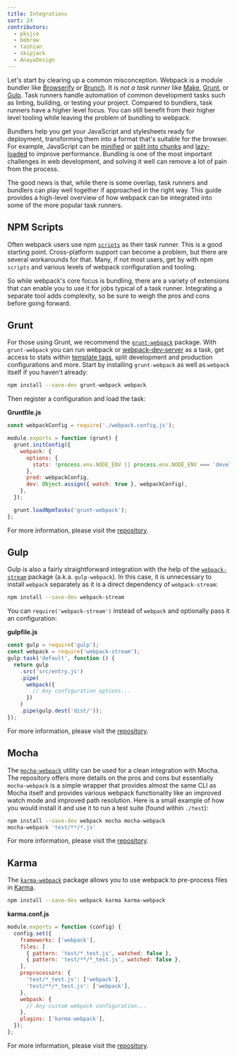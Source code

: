 ```yaml
---
title: Integrations
sort: 24
contributors:
  - pksjce
  - bebraw
  - tashian
  - skipjack
  - AnayaDesign
---
```


Let's start by clearing up a common misconception. Webpack is a module bundler like [Browserify](http://browserify.org/) or [Brunch](https://brunch.io/). It is _not a task runner_ like [Make](https://www.gnu.org/software/make/), [Grunt](https://gruntjs.com/), or [Gulp](https://gulpjs.com/). Task runners handle automation of common development tasks such as linting, building, or testing your project. Compared to bundlers, task runners have a higher level focus. You can still benefit from their higher level tooling while leaving the problem of bundling to webpack.

Bundlers help you get your JavaScript and stylesheets ready for deployment, transforming them into a format that's suitable for the browser. For example, JavaScript can be [minified](/plugins/terser-webpack-plugin/) or [split into chunks](/guides/code-splitting) and [lazy-loaded](/guides/lazy-loading) to improve performance. Bundling is one of the most important challenges in web development, and solving it well can remove a lot of pain from the process.

The good news is that, while there is some overlap, task runners and bundlers can play well together if approached in the right way. This guide provides a high-level overview of how webpack can be integrated into some of the more popular task runners.

## NPM Scripts

Often webpack users use npm [`scripts`](https://docs.npmjs.com/misc/scripts) as their task runner. This is a good starting point. Cross-platform support can become a problem, but there are several workarounds for that. Many, if not most users, get by with npm `scripts` and various levels of webpack configuration and tooling.

So while webpack's core focus is bundling, there are a variety of extensions that can enable you to use it for jobs typical of a task runner. Integrating a separate tool adds complexity, so be sure to weigh the pros and cons before going forward.

## Grunt

For those using Grunt, we recommend the [`grunt-webpack`](https://www.npmjs.com/package/grunt-webpack) package. With `grunt-webpack` you can run webpack or [webpack-dev-server](https://github.com/webpack/webpack-dev-server) as a task, get access to stats within [template tags](https://gruntjs.com/api/grunt.template), split development and production configurations and more. Start by installing `grunt-webpack` as well as `webpack` itself if you haven't already:

```bash
npm install --save-dev grunt-webpack webpack
```

Then register a configuration and load the task:

**Gruntfile.js**

```js
const webpackConfig = require('./webpack.config.js');

module.exports = function (grunt) {
  grunt.initConfig({
    webpack: {
      options: {
        stats: !process.env.NODE_ENV || process.env.NODE_ENV === 'development',
      },
      prod: webpackConfig,
      dev: Object.assign({ watch: true }, webpackConfig),
    },
  });

  grunt.loadNpmTasks('grunt-webpack');
};
```

For more information, please visit the [repository](https://github.com/webpack/grunt-webpack).

## Gulp

Gulp is also a fairly straightforward integration with the help of the [`webpack-stream`](https://github.com/shama/webpack-stream) package (a.k.a. `gulp-webpack`). In this case, it is unnecessary to install `webpack` separately as it is a direct dependency of `webpack-stream`:

```bash
npm install --save-dev webpack-stream
```

You can `require('webpack-stream')` instead of `webpack` and optionally pass it an configuration:

**gulpfile.js**

```js
const gulp = require('gulp');
const webpack = require('webpack-stream');
gulp.task('default', function () {
  return gulp
    .src('src/entry.js')
    .pipe(
      webpack({
        // Any configuration options...
      })
    )
    .pipe(gulp.dest('dist/'));
});
```

For more information, please visit the [repository](https://github.com/shama/webpack-stream).

## Mocha

The [`mocha-webpack`](https://github.com/zinserjan/mocha-webpack) utility can be used for a clean integration with Mocha. The repository offers more details on the pros and cons but essentially `mocha-webpack` is a simple wrapper that provides almost the same CLI as Mocha itself and provides various webpack functionality like an improved watch mode and improved path resolution. Here is a small example of how you would install it and use it to run a test suite (found within `./test`):

```bash
npm install --save-dev webpack mocha mocha-webpack
mocha-webpack 'test/**/*.js'
```

For more information, please visit the [repository](https://github.com/zinserjan/mocha-webpack).

## Karma

The [`karma-webpack`](https://github.com/webpack-contrib/karma-webpack) package allows you to use webpack to pre-process files in [Karma](https://karma-runner.github.io/1.0/index.html).

```bash
npm install --save-dev webpack karma karma-webpack
```

**karma.conf.js**

```js
module.exports = function (config) {
  config.set({
    frameworks: ['webpack'],
    files: [
      { pattern: 'test/*_test.js', watched: false },
      { pattern: 'test/**/*_test.js', watched: false },
    ],
    preprocessors: {
      'test/*_test.js': ['webpack'],
      'test/**/*_test.js': ['webpack'],
    },
    webpack: {
      // Any custom webpack configuration...
    },
    plugins: ['karma-webpack'],
  });
};
```

For more information, please visit the [repository](https://github.com/webpack-contrib/karma-webpack).
